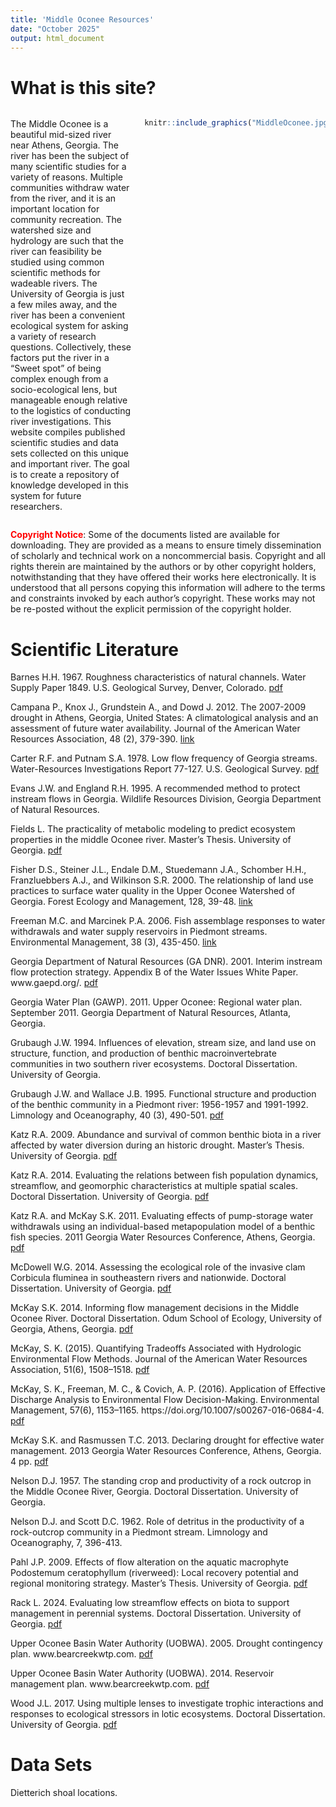 ---
title: 'Middle Oconee Resources'
date: "October 2025"
output: html_document
---

# **What is this site?**

::: columns
::: {.column width="40%"}
The Middle Oconee is a beautiful mid-sized river near Athens, Georgia. The river has been the subject of many scientific studies for a variety of reasons. Multiple communities withdraw water from the river, and it is an important location for community recreation. The watershed size and hydrology are such that the river can feasibility be studied using common scientific methods for wadeable rivers. The University of Georgia is just a few miles away, and the river has been a convenient ecological system for asking a variety of research questions. Collectively, these factors put the river in a "Sweet spot" of being complex enough from a socio-ecological lens, but manageable enough relative to the logistics of conducting river investigations. This website compiles published scientific studies and data sets collected on this unique and important river. The goal is to create a repository of knowledge developed in this system for future researchers.  
:::

::: {.column width="60%"}
```{r echo=FALSE}
knitr::include_graphics("MiddleOconee.jpg")
```
:::
:::

**<span style='color:red;'>Copyright Notice</span>**:
Some of the documents listed are available for downloading. They are provided as a means to ensure timely dissemination of scholarly and technical work on a noncommercial basis. Copyright and all rights therein are maintained by the authors or by other copyright holders, notwithstanding that they have offered their works here electronically. It is understood that all persons copying this information will adhere to the terms and constraints invoked by each author’s copyright. These works may not be re-posted without the explicit permission of the copyright holder.

# **Scientific Literature**

Barnes H.H.  1967.  Roughness characteristics of natural channels.  Water Supply Paper 1849.  U.S. Geological Survey, Denver, Colorado. [pdf](https://pubs.usgs.gov/wsp/wsp_1849/pdf/wsp_1849_h.pdf)

Campana P., Knox J., Grundstein A., and Dowd J.  2012.  The 2007-2009 drought in Athens, Georgia, United States: A climatological analysis and an assessment of future water availability.  Journal of the American Water Resources Association, 48 (2), 379-390. [link](https://onlinelibrary.wiley.com/doi/abs/10.1111/j.1752-1688.2011.00619.x)

Carter R.F. and Putnam S.A. 1978. Low flow frequency of Georgia streams.  Water-Resources Investigations Report 77-127.  U.S. Geological Survey. [pdf](https://pubs.usgs.gov/of/1977/ofr77-127/pdf/ofr77-127.pdf)

Evans J.W. and England R.H.  1995.  A recommended method to protect instream flows in Georgia.  Wildlife Resources Division, Georgia Department of Natural Resources. 

Fields L. The practicality of metabolic modeling to predict ecosystem properties in the middle Oconee river. Master’s Thesis.  University of Georgia. [pdf](https://openscholar.uga.edu/record/9313?ln=en&v=pdf)
 
Fisher D.S., Steiner J.L., Endale D.M., Stuedemann J.A., Schomber H.H., Franzluebbers A.J., and Wilkinson S.R.  2000.  The relationship of land use practices to surface water quality in the Upper Oconee Watershed of Georgia.  Forest Ecology and Management, 128, 39-48. [link](https://www.sciencedirect.com/science/article/abs/pii/S0378112799002704)

Freeman M.C. and Marcinek P.A.  2006.  Fish assemblage responses to water withdrawals and water supply reservoirs in Piedmont streams.  Environmental Management, 38 (3), 435-450. [link](https://link.springer.com/article/10.1007/s00267-005-0169-3)

Georgia Department of Natural Resources (GA DNR).  2001.  Interim instream flow protection strategy.  Appendix B of the Water Issues White Paper.  www.gaepd.org/. [pdf](https://epd.georgia.gov/sites/epd.georgia.gov/files/related_files/site_page/GADNR_InterimInstreamFlowProtectionStrategy_2001.pdf)

Georgia Water Plan (GAWP).  2011.  Upper Oconee: Regional water plan.  September 2011.  Georgia Department of Natural Resources, Atlanta, Georgia.  

Grubaugh J.W.  1994.  Influences of elevation, stream size, and land use on structure, function, and production of benthic macroinvertebrate communities in two southern river ecosystems.  Doctoral Dissertation.  University of Georgia.

Grubaugh J.W. and Wallace J.B.  1995.  Functional structure and production of the benthic community in a Piedmont river: 1956-1957 and 1991-1992.  Limnology and Oceanography, 40 (3), 490-501. [pdf](https://www.ephemeroptera-galactica.com/pubs/pub_g/pubgrubaughj1995p490.pdf)

Katz R.A.  2009.  Abundance and survival of common benthic biota in a river affected by water diversion during an historic drought.  Master’s Thesis.  University of Georgia. [pdf](https://openscholar.uga.edu/record/9042?ln=en&v=pdf)

Katz R.A.  2014.  Evaluating the relations between fish population dynamics, streamflow, and geomorphic characteristics at multiple spatial scales.  Doctoral Dissertation.  University of Georgia. [pdf](https://openscholar.uga.edu/record/9043?ln=en&v=pdf)
 
Katz R.A. and McKay S.K.  2011.  Evaluating effects of pump-storage water withdrawals using an individual-based metapopulation model of a benthic fish species.  2011 Georgia Water Resources Conference, Athens, Georgia. [pdf](https://bpb-us-e1.wpmucdn.com/sites.gatech.edu/dist/6/3466/files/2023/06/4.6.4Katz.pdf)

McDowell W.G.  2014.  Assessing the ecological role of the invasive clam Corbicula fluminea in southeastern rivers and nationwide.  Doctoral Dissertation.  University of Georgia. [pdf](https://openscholar.uga.edu/record/19480?ln=en&v=pdf)
 
McKay S.K.  2014.  Informing flow management decisions in the Middle Oconee River.  Doctoral Dissertation.  Odum School of Ecology, University of Georgia, Athens, Georgia. [pdf](https://openscholar.uga.edu/record/19572?ln=en&v=pdf)

McKay, S. K. (2015). Quantifying Tradeoffs Associated with Hydrologic Environmental Flow Methods. Journal of the American Water Resources Association, 51(6), 1508–1518. [pdf](https://skmckay.github.io/publications/McKay%20-%202015%20-%20JAWRA%20-%20MIDO%20Hydrology.pdf)

McKay, S. K., Freeman, M. C., & Covich, A. P. (2016). Application of Effective Discharge Analysis to Environmental Flow Decision-Making. Environmental Management, 57(6), 1153–1165. https://doi.org/10.1007/s00267-016-0684-4. [pdf](https://skmckay.github.io/publications/McKay%20et%20al.%20-%202016%20-%20Qeff%20Fish%20-%20EnvMan.pdf)

McKay S.K. and Rasmussen T.C.  2013.  Declaring  drought for effective water management.  2013 Georgia Water Resources Conference, Athens, Georgia.  4 pp. [pdf](https://bpb-us-e1.wpmucdn.com/sites.gatech.edu/dist/6/3466/files/2023/06/2.4.1_McKay.pdf)  

Nelson D.J.  1957.  The standing crop and productivity of a rock outcrop in the Middle Oconee River, Georgia.  Doctoral Dissertation.  University of Georgia.

Nelson D.J. and Scott D.C.  1962.  Role of detritus in the productivity of a rock-outcrop community in a Piedmont stream.  Limnology and Oceanography, 7, 396-413.
 
Pahl J.P.  2009.  Effects of flow alteration on the aquatic macrophyte Podostemum ceratophyllum (riverweed): Local recovery potential and regional monitoring strategy.  Master’s Thesis.  University of Georgia. [pdf](https://openscholar.uga.edu/record/17775?ln=en&v=pdf)

Rack L.  2024.  Evaluating low streamflow effects on biota to support management in perennial systems.  Doctoral Dissertation.  University of Georgia. [pdf](https://openscholar.uga.edu/record/5575?ln=en&v=pdf)

Upper Oconee Basin Water Authority (UOBWA). 2005. Drought contingency plan. www.bearcreekwtp.com. [pdf](http://www.bearcreekwtp.com/images/drought_contingency_plan.pdf)

Upper Oconee Basin Water Authority (UOBWA). 2014. Reservoir management plan.  www.bearcreekwtp.com. [pdf](http://www.bearcreekwtp.com/pdf/Reservoir-Management-Plan-2014.pdf)

Wood J.L.  2017.  Using multiple lenses to investigate trophic interactions and responses to ecological stressors in lotic ecosystems.  Doctoral Dissertation.  University of Georgia. [pdf](https://openscholar.uga.edu/record/7630?ln=en&v=pdf)


# **Data Sets**

Dietterich shoal locations.
